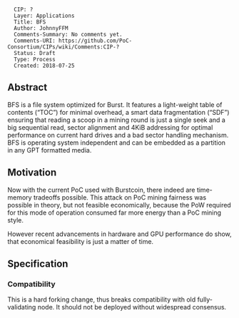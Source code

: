 <pre>
  CIP: ?
  Layer: Applications
  Title: BFS
  Author: JohnnyFFM
  Comments-Summary: No comments yet.
  Comments-URI: https://github.com/PoC-Consortium/CIPs/wiki/Comments:CIP-?
  Status: Draft
  Type: Process
  Created: 2018-07-25
</pre>

==Abstract==
BFS is a file system optimized for Burst. It features a light-weight table of contents (“TOC”) for minimal overhead, 
a smart data fragmentation (“SDF”) ensuring that reading a scoop in a mining round is just a single seek and a big sequential read,
sector alignment and 4KiB addressing for optimal performance on current hard drives and a bad sector handling mechanism. 
BFS is operating system independent and can be embedded as a partition in any GPT formatted media. 

==Motivation==
Now with the current PoC used with Burstcoin, there indeed are time-memory tradeoffs possible.
This attack on PoC mining fairness was possible in theory, but not feasible economically, because the PoW required for
this mode of operation consumed far more energy than a PoC mining style.

However recent advancements in hardware and GPU performance do show, that economical feasibility is just a matter of time.

==Specification==

===Compatibility===
This is a hard forking change, thus breaks compatibility with old fully-validating node. It should not be deployed without widespread consensus.
